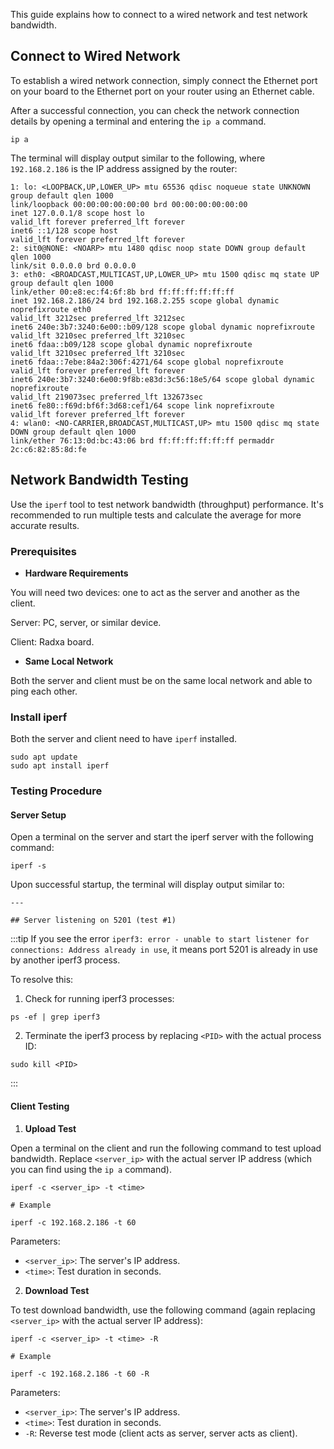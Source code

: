This guide explains how to connect to a wired network and test network bandwidth.

## Connect to Wired Network

To establish a wired network connection, simply connect the Ethernet port on your board to the Ethernet port on your router using an Ethernet cable.

After a successful connection, you can check the network connection details by opening a terminal and entering the `ip a` command.

<NewCodeBlock tip="radxa@device$" type="device">

```
ip a
```

</NewCodeBlock>

The terminal will display output similar to the following, where `192.168.2.186` is the IP address assigned by the router:

```
1: lo: <LOOPBACK,UP,LOWER_UP> mtu 65536 qdisc noqueue state UNKNOWN group default qlen 1000
link/loopback 00:00:00:00:00:00 brd 00:00:00:00:00:00
inet 127.0.0.1/8 scope host lo
valid_lft forever preferred_lft forever
inet6 ::1/128 scope host
valid_lft forever preferred_lft forever
2: sit0@NONE: <NOARP> mtu 1480 qdisc noop state DOWN group default qlen 1000
link/sit 0.0.0.0 brd 0.0.0.0
3: eth0: <BROADCAST,MULTICAST,UP,LOWER_UP> mtu 1500 qdisc mq state UP group default qlen 1000
link/ether 00:e8:ec:f4:6f:8b brd ff:ff:ff:ff:ff:ff
inet 192.168.2.186/24 brd 192.168.2.255 scope global dynamic noprefixroute eth0
valid_lft 3212sec preferred_lft 3212sec
inet6 240e:3b7:3240:6e00::b09/128 scope global dynamic noprefixroute
valid_lft 3210sec preferred_lft 3210sec
inet6 fdaa::b09/128 scope global dynamic noprefixroute
valid_lft 3210sec preferred_lft 3210sec
inet6 fdaa::7ebe:84a2:306f:4271/64 scope global noprefixroute
valid_lft forever preferred_lft forever
inet6 240e:3b7:3240:6e00:9f8b:e83d:3c56:18e5/64 scope global dynamic noprefixroute
valid_lft 219073sec preferred_lft 132673sec
inet6 fe80::f69d:bf6f:3d68:cef1/64 scope link noprefixroute
valid_lft forever preferred_lft forever
4: wlan0: <NO-CARRIER,BROADCAST,MULTICAST,UP> mtu 1500 qdisc mq state DOWN group default qlen 1000
link/ether 76:13:0d:bc:43:06 brd ff:ff:ff:ff:ff:ff permaddr 2c:c6:82:85:8d:fe
```

## Network Bandwidth Testing

Use the `iperf` tool to test network bandwidth (throughput) performance. It's recommended to run multiple tests and calculate the average for more accurate results.

### Prerequisites

- **Hardware Requirements**

You will need two devices: one to act as the server and another as the client.

Server: PC, server, or similar device.

Client: Radxa board.

- **Same Local Network**

Both the server and client must be on the same local network and able to ping each other.

### Install iperf

Both the server and client need to have `iperf` installed.

<NewCodeBlock tip="radxa@device$ & Linux$" type="device">

```
sudo apt update
sudo apt install iperf
```

</NewCodeBlock>

### Testing Procedure

#### Server Setup

Open a terminal on the server and start the iperf server with the following command:

<NewCodeBlock tip="Linux" type="device">

```
iperf -s
```

</NewCodeBlock>

Upon successful startup, the terminal will display output similar to:

```
---

## Server listening on 5201 (test #1)
```

:::tip
If you see the error `iperf3: error - unable to start listener for connections: Address already in use`, it means port 5201 is already in use by another iperf3 process.

To resolve this:

1. Check for running iperf3 processes:

<NewCodeBlock tip="Linux$" type="host">

```
ps -ef | grep iperf3
```

</NewCodeBlock>

2. Terminate the iperf3 process by replacing `<PID>` with the actual process ID:

<NewCodeBlock tip="Linux$" type="host">

```
sudo kill <PID>
```

</NewCodeBlock>
:::

#### Client Testing

1. **Upload Test**

Open a terminal on the client and run the following command to test upload bandwidth. Replace `<server_ip>` with the actual server IP address (which you can find using the `ip a` command).

<NewCodeBlock tip="radxa@device$" type="device">

```
iperf -c <server_ip> -t <time>

# Example

iperf -c 192.168.2.186 -t 60
```

</NewCodeBlock>

Parameters:

- `<server_ip>`: The server's IP address.
- `<time>`: Test duration in seconds.

2. **Download Test**

To test download bandwidth, use the following command (again replacing `<server_ip>` with the actual server IP address):

<NewCodeBlock tip="radxa@device$" type="device">

```
iperf -c <server_ip> -t <time> -R

# Example

iperf -c 192.168.2.186 -t 60 -R
```

</NewCodeBlock>

Parameters:

- `<server_ip>`: The server's IP address.
- `<time>`: Test duration in seconds.
- `-R`: Reverse test mode (client acts as server, server acts as client).

